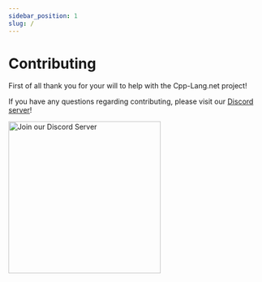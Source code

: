 ```yaml
---
sidebar_position: 1
slug: /
---
```


# Contributing


First of all thank you for your will to help with the Cpp-Lang.net project!

If you have any questions regarding contributing, please visit our [Discord server](https://discord.gg/3MeXQ8TvBw)!

<a href="https://discord.gg/3MeXQ8TvBw">
	<img width="300px" src="img/DiscordHelpDev.png" alt="Join our Discord Server" />
</a>




